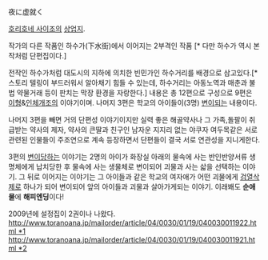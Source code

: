 夜に虚就く

[[호리호네 사이조]]의 [[상업지]].

작가의 다른 작품인 하수가(下水街)에서 이어지는 2부격인 작품 [* 다만 하수가 역시 본작처럼 단편집이다.]

전작인 하수가처럼 대도시의 지하에 의치한 빈민가인 하수거리를 배경으로 삼고있다.[* 스토리 텔링이 부드러워서 알아채기 힘들 수 있는데, 하수거리는 아동노역과 매춘과 불법 약물거래 등이 판치는 막장 환경을 자랑한다.] 내용은 총 12편으로 구성으로 9편은 [[이형]]&[[인체개조]]의 이야기이며. 나머지 3편은 학교의 아이들이(3명) [[변이]]되는 내용이다.

나머지 3편을 빼면 거의 단편성 이야기이지만 실력 좋은 해골약사나 그 가족,돌팔이 취급받는 약사의 제자, 약사의 큰딸과 친구인 남자운 지지리 없는 야쿠자 여두목같은 서로 관련된 인물들이 주조연으로 계속 등장하면서 단편들이 결국 서로 연관성을 지니게한다.

3편의 [[변이]]당하는 이야기는 2명의 아이가 화장실 아래의 물속에 사는 반인반양서류 생명체에게 납치당한 후 물속에 사는 생물체로 변이되어 괴물과 사는 삷을 선택하는 이야기. 그 뒤로 이어지는 이야기는 그 아이들과 같은 학교의 여자애가 어떤 괴물에게 [[검열삭제]]로 하나가 되어 변이되어 앞의 아이들과 괴물과 살아가게되는 이야기. 이래봬도 '''순애물'''에 '''해피엔딩'''이다!

2009년에 설정집이 2권이나 나왔다. [[http://www.toranoana.jp/mailorder/article/04/0030/01/19/040030011922.html *1]] [[http://www.toranoana.jp/mailorder/article/04/0030/01/19/040030011921.html *2]]
